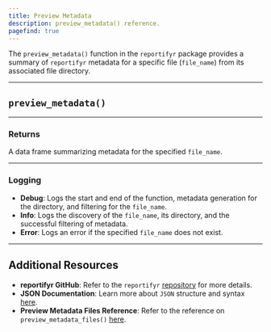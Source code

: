 ```yaml
---
title: Preview Metadata
description: preview_metadata() reference.
pagefind: true
---
```



The `preview_metadata()` function in the `reportifyr` package provides a summary of `reportifyr` metadata for a specific file (`file_name`) from its associated file directory. 

---

## `preview_metadata()`

<EmbeddedHTML filename="/public/html_files/preview_metadata.html"/>

---

### Returns

A data frame summarizing metadata for the specified `file_name`.

---

### Logging 

- **Debug**: Logs the start and end of the function, metadata generation for the directory, and filtering for the `file_name`.
- **Info**: Logs the discovery of the `file_name`, its directory, and the successful filtering of metadata.
- **Error**: Logs an error if the specified `file_name` does not exist.

---

## Additional Resources

- **reportifyr GitHub**: Refer to the `reportifyr` [repository](https://github.com/A2-ai/reportifyr) for more details.
- **JSON Documentation**: Learn more about `JSON` structure and syntax [here](https://www.json.org/json-en.html).
- **Preview Metadata Files Reference**: Refer to the reference on `preview_metadata_files()` [here](/reportifyr_docs/reference/metadata/preview_metadata_files).
